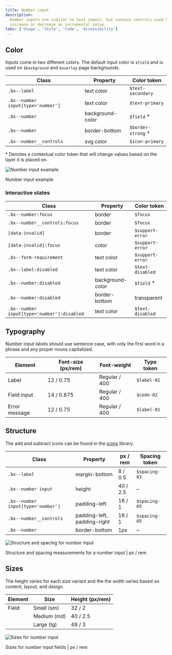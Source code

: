 ```yaml
---
title: Number input
description:
  Number inputs are similar to text inputs, but contain controls used to
  increase or decrease an incremental value.
tabs: ['Usage', 'Style', 'Code', 'Accessibility']
---
```


## Color

Inputs come in two different colors. The default input color is `$field` and is
used on `$background` and `$overlay` page backgrounds.

| Class                              | Property         | Color token         |
| ---------------------------------- | ---------------- | ------------------- |
| `.bx--label`                       | text color       | `$text-secondary`   |
| `.bx--number input[type='number']` | text color       | `$text-primary`     |
| `.bx--number`                      | background-color | `$field` \*         |
| `.bx--number`                      | border-bottom    | `$border-strong` \* |
| `.bx--number__controls`            | svg color        | `$icon-primary`     |

<Caption>
  * Denotes a contextual color token that will change values based on the layer
  it is placed on.
</Caption>

<div className="image--fixed">

![Number input example](images/number-input-style-2.png)

</div>

<Caption>Number input example</Caption>

### Interactive states

| Class                                       | Property         | Color token      |
| ------------------------------------------- | ---------------- | ---------------- |
| `.bx--number:focus`                         | border           | `$focus`         |
| `.bx--number__controls:focus`               | border           | `$focus`         |
| `[data-invalid]`                            | border           | `$support-error` |
| `[data-invalid]:focus`                      | color            | `$support-error` |
| `.bx--form-requirement`                     | text color       | `$support-error` |
| `.bx--label:disabled`                       | text color       | `$text-disabled` |
| `.bx--number:disabled`                      | background-color | `$field` \*      |
| `.bx--number:disabled`                      | border-bottom    | transparent      |
| `.bx--number input[type='number']:disabled` | text color       | `$text-disabled` |

## Typography

Number input labels should use sentence case, with only the first word in a
phrase and any proper nouns capitalized.

| Element       | Font-size (px/rem) | Font-weight   | Type token  |
| ------------- | ------------------ | ------------- | ----------- |
| Label         | 12 / 0.75          | Regular / 400 | `$label-01` |
| Field input   | 14 / 0.875         | Regular / 400 | `$code-02`  |
| Error message | 12 / 0.75          | Regular / 400 | `$label-01` |

## Structure

The add and subtract icons can be found in the
[icons](/guidelines/icons/library) library.

| Class                              | Property                    | px / rem | Spacing token |
| ---------------------------------- | --------------------------- | -------- | ------------- |
| `.bx--label`                       | margin-bottom               | 8 / 0.5  | `$spacing-03` |
| `.bx--number input`                | height                      | 40 / 2.5 | –             |
| `.bx--number input[type='number']` | padding-left                | 16 / 1   | `$spacing-05` |
| `.bx--number__controls`            | padding-left, padding-right | 16 / 1   | `$spacing-05` |
| `.bx--number`                      | border-bottom               | 1px      | –             |

<div className="image--fixed">

![Structure and spacing for number input](images/number-input-style-1.png)

</div>

<Caption>
  Structure and spacing measurements for a number input | px / rem
</Caption>

## Sizes

The height varies for each size variant and the the width varies based on
content, layout, and design.

| Element | Size        | Height (px/rem) |
| ------- | ----------- | --------------- |
| Field   | Small (sm)  | 32 / 2          |
|         | Medium (md) | 40 / 2.5        |
|         | Large (lg)  | 48 / 3          |

<div className="image--fixed">

![Sizes for number input](images/number-input-style-size.png)

</div>

<Caption>Sizes for number input fields | px / rem</Caption>
